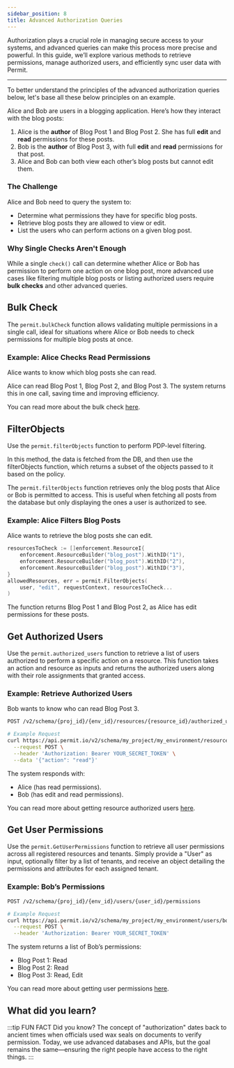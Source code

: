 ```yaml
---
sidebar_position: 8
title: Advanced Authorization Queries
---
```


Authorization plays a crucial role in managing secure access to your systems, and advanced queries can make this process more
precise and powerful. In this guide, we’ll explore various methods to retrieve permissions, manage authorized users,
and efficiently sync user data with Permit.


---

To better understand the principles of the advanced authorization queries below, let's base all these below principles on an example.

Alice and Bob are users in a blogging application. Here’s how they interact with the blog posts:

1. Alice is the **author** of Blog Post 1 and Blog Post 2. She has full **edit** and **read** permissions for these posts.
2. Bob is the **author** of Blog Post 3, with full **edit** and **read** permissions for that post.
3. Alice and Bob can both view each other’s blog posts but cannot edit them.

### **The Challenge**

Alice and Bob need to query the system to:

- Determine what permissions they have for specific blog posts.
- Retrieve blog posts they are allowed to view or edit.
- List the users who can perform actions on a given blog post.

### **Why Single Checks Aren't Enough**

While a single `check()` call can determine whether Alice or Bob has permission to perform one action on one blog post, more
advanced use cases like filtering multiple blog posts or listing authorized users require **bulk checks** and other advanced
queries.

<TimelineWrapper>
<TimelineStep>

## Bulk Check

The `permit.bulkCheck` function allows validating multiple permissions in a single call, ideal for situations where Alice or
Bob needs to check permissions for multiple blog posts at once.

### Example: Alice Checks Read Permissions

Alice wants to know which blog posts she can read.

<CodeBlock folderPath="/bulk-check" />

Alice can read Blog Post 1, Blog Post 2, and Blog Post 3. The system returns this in one call, saving time and improving
efficiency.

You can read more about the bulk check [here](/how-to/enforce-permissions/bulk-check/).

</TimelineStep>
<TimelineStep>

## FilterObjects

Use the `permit.filterObjects` function to perform PDP-level filtering.

In this method, the data is fetched from the DB, and then use the filterObjects function, which returns a subset of the objects
passed to it based on the policy.

The `permit.filterObjects` function retrieves only the blog posts that Alice or Bob is permitted to access. This is useful when fetching all posts from the database but only displaying the ones a user is authorized to see.

### Example: Alice Filters Blog Posts

Alice wants to retrieve the blog posts she can edit.

```go
resourcesToCheck := []enforcement.ResourceI{
    enforcement.ResourceBuilder("blog_post").WithID("1"),
    enforcement.ResourceBuilder("blog_post").WithID("2"),
    enforcement.ResourceBuilder("blog_post").WithID("3"),
}
allowedResources, err = permit.FilterObjects(
    user, "edit", requestContext, resourcesToCheck...
)
```

The function returns Blog Post 1 and Blog Post 2, as Alice has edit permissions for these posts.

</TimelineStep>
<TimelineStep>

## Get Authorized Users

Use the `permit.authorized_users` function to retrieve a list of users authorized to perform a specific action on a resource.
This function takes an action and resource as inputs and returns the authorized users along with their role assignments that
granted access.

### Example: Retrieve Authorized Users

Bob wants to know who can read Blog Post 3.

```bash
POST /v2/schema/{proj_id}/{env_id}/resources/{resource_id}/authorized_users

# Example Request
curl https://api.permit.io/v2/schema/my_project/my_environment/resources/blog_post:3/authorized_users \
  --request POST \
  --header 'Authorization: Bearer YOUR_SECRET_TOKEN' \
  --data '{"action": "read"}'
```

The system responds with:

- Alice (has read permissions).
- Bob (has edit and read permissions).

You can read more about getting resource authorized users [here](/how-to/enforce-permissions/authorized-users).

</TimelineStep>
<TimelineStep>

## Get User Permissions

Use the `permit.GetUserPermissions` function to retrieve all user permissions across all registered resources and tenants.
Simply provide a "User" as input, optionally filter by a list of tenants, and receive an object detailing the permissions
and attributes for each assigned tenant.

### Example: Bob’s Permissions

```bash
POST /v2/schema/{proj_id}/{env_id}/users/{user_id}/permissions

# Example Request
curl https://api.permit.io/v2/schema/my_project/my_environment/users/bob@example.com/permissions \
  --request POST \
  --header 'Authorization: Bearer YOUR_SECRET_TOKEN'
```

The system returns a list of Bob’s permissions:

- Blog Post 1: Read
- Blog Post 2: Read
- Blog Post 3: Read, Edit

You can read more about getting user permissions [here](/how-to/enforce-permissions/user-permissions).

</TimelineStep>
</TimelineWrapper>

## What did you learn?

:::tip FUN FACT
Did you know? The concept of "authorization" dates back to ancient times when officials used wax seals on documents to verify
permission. Today, we use advanced databases and APIs, but the goal remains the same—ensuring the right people have access to
the right things.
:::

